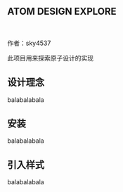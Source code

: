 <Meta title="ATOM DESIGN /Intro" />

## ATOM DESIGN EXPLORE

<br />

作者：sky4537

此项目用来探索原子设计的实现

## 设计理念

balabalabala

## 安装

balabalabala

## 引入样式

balabalabala
